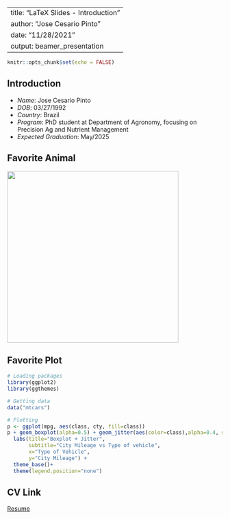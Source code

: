 
---
title: "LaTeX Slides - Introduction"
author: "Jose Cesario Pinto"
date: "11/28/2021"
output: beamer_presentation
---

```r
knitr::opts_chunk$set(echo = FALSE)
```

## Introduction

- *Name*: Jose Cesario Pinto
- *DOB*: 03/27/1992
- *Country*: Brazil
- *Program*: PhD student at Department of Agronomy, focusing on Precision Ag and Nutrient Management
- *Expected Graduation*: May/2025

## Favorite Animal

![](Image/Dog.jpeg){width="400"}

## Favorite Plot

```r
# Loading packages
library(ggplot2)
library(ggthemes)

# Getting data
data("mtcars")

# Plotting
p <- ggplot(mpg, aes(class, cty, fill=class))
p + geom_boxplot(alpha=0.5) + geom_jitter(aes(color=class),alpha=0.4, size=2) +
  labs(title="Boxplot + Jitter", 
       subtitle="City Mileage vs Type of vehicle",
       x="Type of Vehicle",
       y="City Mileage") +
  theme_base()+
  theme(legend.position="none")

```


## CV Link

[Resume](add link here)
